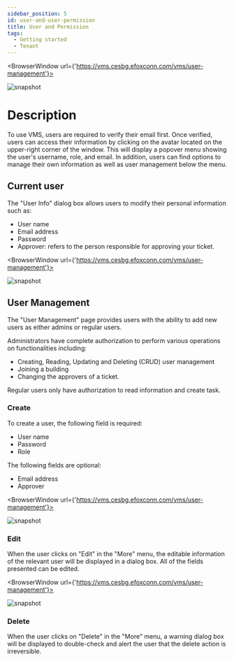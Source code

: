 ---
sidebar_position: 5
id: user-and-user-permission
title: User and Permission
tags:
  - Getting started
  - Tenant
---


<BrowserWindow url={'https://vms.cesbg.efoxconn.com/vms/user-management'}>

![snapshot](../assets/vms/vms-user-popover-zh-hant.png)

</BrowserWindow>

# Description

To use VMS, users are required to verify their email first. Once verified, users can access their information by clicking on the avatar located on the upper-right corner of the window. This will display a popover menu showing the user's username, role, and email. In addition, users can find options to manage their own information as well as user management below the menu.

## Current user

The "User Info" dialog box allows users to modify their personal information such as:

- User name
- Email address
- Password
- Approver: refers to the person responsible for approving your ticket.

<BrowserWindow url={'https://vms.cesbg.efoxconn.com/vms/user-management'}>

![snapshot](../assets/vms/vms-user-info-dialog-zh-hant.png)

</BrowserWindow>

## User Management

The "User Management" page provides users with the ability to add new users as either admins or regular users.

Administrators have complete authorization to perform various operations on functionalities including:

- Creating, Reading, Updating and Deleting (CRUD) user management
- Joining a building
- Changing the approvers of a ticket.

Regular users only have authorization to read information and create task.

### Create

To create a user, the following field is required:

- User name
- Password
- Role

The following fields are optional:

- Email address
- Approver

<BrowserWindow url={'https://vms.cesbg.efoxconn.com/vms/user-management'}>

![snapshot](../assets/vms/vms-create-user-zh-hant.png)

</BrowserWindow>

### Edit

When the user clicks on "Edit" in the "More" menu, the editable information of the relevant user will be displayed in a dialog box. All of the fields presented can be edited.

<BrowserWindow url={'https://vms.cesbg.efoxconn.com/vms/user-management'}>

![snapshot](../assets/vms/vms-user-management-zh-hant.png)

</BrowserWindow>

### Delete

When the user clicks on "Delete" in the "More" menu, a warning dialog box will be displayed to double-check and alert the user that the delete action is irreversible.
